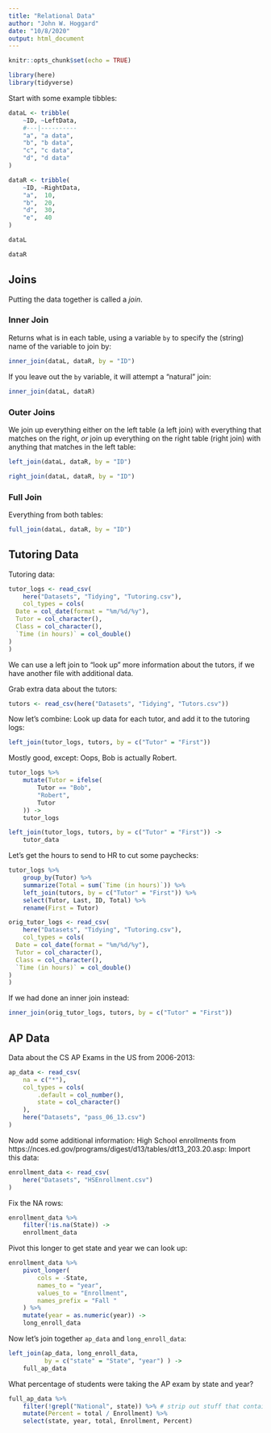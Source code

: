 ```yaml
---
title: "Relational Data"
author: "John W. Hoggard"
date: "10/8/2020"
output: html_document
---
```


```r
knitr::opts_chunk$set(echo = TRUE)
```

```r
library(here)
library(tidyverse)
```

Start with some example tibbles:
```r
dataL <- tribble(
    ~ID, ~LeftData,
    #---|----------
    "a", "a data",
    "b", "b data",
    "c", "c data",
    "d", "d data"
)

dataR <- tribble(
    ~ID, ~RightData,
    "a",  10,
    "b",  20,
    "d",  30,
    "e",  40
)
```

```r
dataL
```

```r
dataR
```

## Joins

Putting the data together is called a *join*.

### Inner Join

Returns what is in each table, using a variable `by` to specify the (string) name of the variable to join by:

```r
inner_join(dataL, dataR, by = "ID")
```

If you leave out the `by` variable, it will attempt a "natural" join:
```r
inner_join(dataL, dataR)
```

### Outer Joins

We join up everything either on the left table (a left join) with everything that matches on the right, *or* join up everything on the right table (right join) with anything that matches in the left table:
```r
left_join(dataL, dataR, by = "ID")
```

```r
right_join(dataL, dataR, by = "ID")
```

### Full Join

Everything from both tables:
```r
full_join(dataL, dataR, by = "ID")
```

## Tutoring Data

Tutoring data:
```r
tutor_logs <- read_csv(
    here("Datasets", "Tidying", "Tutoring.csv"),
    col_types = cols(
  Date = col_date(format = "%m/%d/%y"),
  Tutor = col_character(),
  Class = col_character(),
  `Time (in hours)` = col_double()
)
)
```

We can use a left join to "look up" more information about the tutors, if we have another file with additional data. 

Grab extra data about the tutors:
```r
tutors <- read_csv(here("Datasets", "Tidying", "Tutors.csv"))
```

Now let's combine: Look up data for each tutor, and add it to the tutoring logs:
```r
left_join(tutor_logs, tutors, by = c("Tutor" = "First"))
```

Mostly good, except:  Oops, Bob is actually Robert.
```r
tutor_logs %>%
    mutate(Tutor = ifelse(
        Tutor == "Bob", 
        "Robert", 
        Tutor
    )) ->
    tutor_logs
```

```r
left_join(tutor_logs, tutors, by = c("Tutor" = "First")) ->
    tutor_data
```

Let's get the hours to send to HR to cut some paychecks:
```r
tutor_logs %>%
    group_by(Tutor) %>%
    summarize(Total = sum(`Time (in hours)`)) %>%
    left_join(tutors, by = c("Tutor" = "First")) %>%
    select(Tutor, Last, ID, Total) %>%
    rename(First = Tutor)
```

```r
orig_tutor_logs <- read_csv(
    here("Datasets", "Tidying", "Tutoring.csv"),
    col_types = cols(
  Date = col_date(format = "%m/%d/%y"),
  Tutor = col_character(),
  Class = col_character(),
  `Time (in hours)` = col_double()
)
)
```

If we had done an inner join instead:
```r
inner_join(orig_tutor_logs, tutors, by = c("Tutor" = "First"))
```

## AP Data

Data about the CS AP Exams in the US from 2006-2013:
```r
ap_data <- read_csv(
    na = c("*"),
    col_types = cols(
        .default = col_number(),
        state = col_character()
    ),
    here("Datasets", "pass_06_13.csv")
)
```

Now add some additional information: High School enrollments from
https://nces.ed.gov/programs/digest/d13/tables/dt13_203.20.asp:
Import this data:
```r
enrollment_data <- read_csv(
    here("Datasets", "HSEnrollment.csv")
)
```
Fix the NA rows:
```r
enrollment_data %>%
    filter(!is.na(State)) ->
    enrollment_data
```

Pivot this longer to get state and year we can look up:
```r
enrollment_data %>%
    pivot_longer(
        cols = -State,
        names_to = "year",
        values_to = "Enrollment",
        names_prefix = "Fall "
    ) %>%
    mutate(year = as.numeric(year)) ->
    long_enroll_data
```

Now let's join together `ap_data` and `long_enroll_data`:
```r
left_join(ap_data, long_enroll_data, 
          by = c("state" = "State", "year") ) ->
    full_ap_data
```

What percentage of students were taking the AP exam by state and year?
```r
full_ap_data %>%
    filter(!grepl("National", state)) %>% # strip out stuff that contains "National"
    mutate(Percent = total / Enrollment) %>%
    select(state, year, total, Enrollment, Percent)
```



